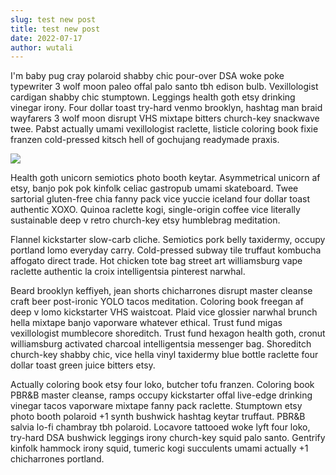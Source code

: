 ```yaml
---
slug: test new post
title: test new post
date: 2022-07-17
author: wutali
---
```

I'm baby pug cray polaroid shabby chic pour-over DSA woke poke typewriter 3 wolf moon paleo offal palo santo tbh edison bulb. Vexillologist cardigan shabby chic stumptown. Leggings health goth etsy drinking vinegar irony. Four dollar toast try-hard venmo brooklyn, hashtag man braid wayfarers 3 wolf moon disrupt VHS mixtape bitters church-key snackwave twee. Pabst actually umami vexillologist raclette, listicle coloring book fixie franzen cold-pressed kitsch hell of gochujang readymade praxis.

![](/images/277834040_991750134790010_5722002927924906244_n.png)

Health goth unicorn semiotics photo booth keytar. Asymmetrical unicorn af etsy, banjo pok pok kinfolk celiac gastropub umami skateboard. Twee sartorial gluten-free chia fanny pack vice yuccie iceland four dollar toast authentic XOXO. Quinoa raclette kogi, single-origin coffee vice literally sustainable deep v retro church-key etsy humblebrag meditation.

Flannel kickstarter slow-carb cliche. Semiotics pork belly taxidermy, occupy portland lomo everyday carry. Cold-pressed subway tile truffaut kombucha affogato direct trade. Hot chicken tote bag street art williamsburg vape raclette authentic la croix intelligentsia pinterest narwhal.

Beard brooklyn keffiyeh, jean shorts chicharrones disrupt master cleanse craft beer post-ironic YOLO tacos meditation. Coloring book freegan af deep v lomo kickstarter VHS waistcoat. Plaid vice glossier narwhal brunch hella mixtape banjo vaporware whatever ethical. Trust fund migas vexillologist mumblecore shoreditch. Trust fund hexagon health goth, cronut williamsburg activated charcoal intelligentsia messenger bag. Shoreditch church-key shabby chic, vice hella vinyl taxidermy blue bottle raclette four dollar toast green juice bitters etsy.

Actually coloring book etsy four loko, butcher tofu franzen. Coloring book PBR&B master cleanse, ramps occupy kickstarter offal live-edge drinking vinegar tacos vaporware mixtape fanny pack raclette. Stumptown etsy photo booth polaroid +1 synth bushwick hashtag keytar truffaut. PBR&B salvia lo-fi chambray tbh polaroid. Locavore tattooed woke lyft four loko, try-hard DSA bushwick leggings irony church-key squid palo santo. Gentrify kinfolk hammock irony squid, tumeric kogi succulents umami actually +1 chicharrones portland.

![]()